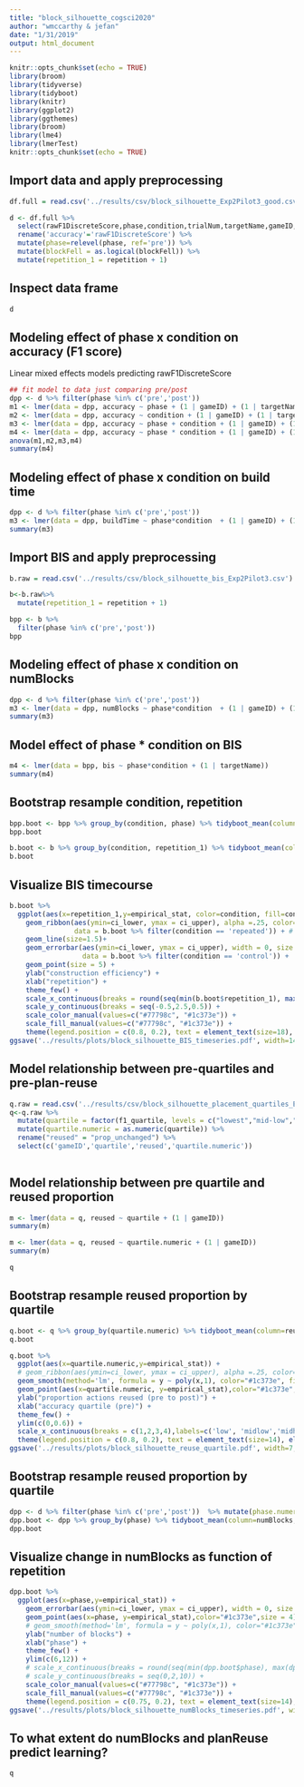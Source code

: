 ```yaml
---
title: "block_silhouette_cogsci2020"
author: "wmccarthy & jefan"
date: "1/31/2019"
output: html_document
---
```


```r
knitr::opts_chunk$set(echo = TRUE)
library(broom)
library(tidyverse)
library(tidyboot)
library(knitr)
library(ggplot2)
library(ggthemes)
library(broom)
library(lme4)
library(lmerTest)
knitr::opts_chunk$set(echo = TRUE)
```

## Import data and apply preprocessing

```r
df.full = read.csv('../results/csv/block_silhouette_Exp2Pilot3_good.csv')

d <- df.full %>% 
  select(rawF1DiscreteScore,phase,condition,trialNum,targetName,gameID,numBlocks,repetition,blockFell,buildTime,buggy) %>% 
  rename('accuracy'='rawF1DiscreteScore') %>%
  mutate(phase=relevel(phase, ref='pre')) %>%
  mutate(blockFell = as.logical(blockFell)) %>%
  mutate(repetition_1 = repetition + 1)

```

## Inspect data frame
```r
d
``` 

## Modeling effect of phase x condition on accuracy (F1 score)

Linear mixed effects models predicting rawF1DiscreteScore
```r
## fit model to data just comparing pre/post
dpp <- d %>% filter(phase %in% c('pre','post')) 
m1 <- lmer(data = dpp, accuracy ~ phase + (1 | gameID) + (1 | targetName))
m2 <- lmer(data = dpp, accuracy ~ condition + (1 | gameID) + (1 | targetName))
m3 <- lmer(data = dpp, accuracy ~ phase + condition + (1 | gameID) + (1 | targetName))
m4 <- lmer(data = dpp, accuracy ~ phase * condition + (1 | gameID) + (1 | targetName))
anova(m1,m2,m3,m4)
summary(m4)
```

## Modeling effect of phase x condition on build time 
```r
dpp <- d %>% filter(phase %in% c('pre','post')) 
m3 <- lmer(data = dpp, buildTime ~ phase*condition  + (1 | gameID) + (1 | targetName))
summary(m3)
```

## Import BIS and apply preprocessing
```r
b.raw = read.csv('../results/csv/block_silhouette_bis_Exp2Pilot3.csv')

b<-b.raw%>%
  mutate(repetition_1 = repetition + 1)

bpp <- b %>%
  filter(phase %in% c('pre','post'))
bpp
```

## Modeling effect of phase x condition on numBlocks
```r
dpp <- d %>% filter(phase %in% c('pre','post')) 
m3 <- lmer(data = dpp, numBlocks ~ phase*condition  + (1 | gameID) + (1 | targetName))
summary(m3)
```

## Model effect of phase * condition on BIS
```r
m4 <- lmer(data = bpp, bis ~ phase*condition + (1 | targetName))
summary(m4)
```

## Bootstrap resample condition, repetition
```r
bpp.boot <- bpp %>% group_by(condition, phase) %>% tidyboot_mean(column=bis, nboot=100)
bpp.boot
```

```r
b.boot <- b %>% group_by(condition, repetition_1) %>% tidyboot_mean(column=bis, nboot=100)
b.boot
```


## Visualize BIS timecourse
```r
b.boot %>%
  ggplot(aes(x=repetition_1,y=empirical_stat, color=condition, fill=condition)) +
    geom_ribbon(aes(ymin=ci_lower, ymax = ci_upper), alpha =.25, color=NA,
                data = b.boot %>% filter(condition == 'repeated')) + # position = dodge,
    geom_line(size=1.5)+ 
    geom_errorbar(aes(ymin=ci_lower, ymax = ci_upper), width = 0, size = 1.5,
                  data = b.boot %>% filter(condition == 'control')) +
    geom_point(size = 5) +
    ylab("construction efficiency") +
    xlab("repetition") +
    theme_few() +
    scale_x_continuous(breaks = round(seq(min(b.boot$repetition_1), max(b.boot$repetition_1), by =1),1)) +
    scale_y_continuous(breaks = seq(-0.5,2.5,0.5)) +
    scale_color_manual(values=c("#77798c", "#1c373e")) +
    scale_fill_manual(values=c("#77798c", "#1c373e")) +
    theme(legend.position = c(0.8, 0.2), text = element_text(size=18), element_line(size=1), element_rect(size=2, color="#00000"))
ggsave('../results/plots/block_silhouette_BIS_timeseries.pdf', width=14, height = 10, units='cm', useDingbats = F)
```

## Model relationship between pre-quartiles and pre-plan-reuse
```r
q.raw = read.csv('../results/csv/block_silhouette_placement_quartiles_Exp2Pilot3.csv')
q<-q.raw %>% 
  mutate(quartile = factor(f1_quartile, levels = c("lowest","mid-low","mid-high","highest"))) %>%
  mutate(quartile.numeric = as.numeric(quartile)) %>%
  rename("reused" = "prop_unchanged") %>%
  select(c('gameID','quartile','reused','quartile.numeric'))
  
```

## Model relationship between pre quartile and reused proportion
```r
m <- lmer(data = q, reused ~ quartile + (1 | gameID))
summary(m)
```

```r
m <- lmer(data = q, reused ~ quartile.numeric + (1 | gameID))
summary(m)
```

```r
q
```

## Bootstrap resample reused proportion by quartile
```r
q.boot <- q %>% group_by(quartile.numeric) %>% tidyboot_mean(column=reused, nboot=100)
q.boot
```

```r
q.boot %>%
  ggplot(aes(x=quartile.numeric,y=empirical_stat)) +
  # geom_ribbon(aes(ymin=ci_lower, ymax = ci_upper), alpha =.25, color="#1c373e", fill="#1c373e") +
  geom_smooth(method='lm', formula = y ~ poly(x,1), color="#1c373e", fill="#b1c4c9") +
  geom_point(aes(x=quartile.numeric, y=empirical_stat),color="#1c373e",size = 4) +
  ylab("proportion actions reused (pre to post)") +
  xlab("accuracy quartile (pre)") +
  theme_few() +
  ylim(c(0,0.6)) +
  scale_x_continuous(breaks = c(1,2,3,4),labels=c('low', 'midlow','midhigh','top')) +
  theme(legend.position = c(0.8, 0.2), text = element_text(size=14), element_line(size=1), element_rect(size=2, color="#00000"))  
ggsave('../results/plots/block_silhouette_reuse_quartile.pdf', width=7, height = 10, units='cm', useDingbats = F)

```

## Bootstrap resample reused proportion by quartile
```r
dpp <- d %>% filter(phase %in% c('pre','post'))  %>% mutate(phase.numeric = as.numeric(phase))
dpp.boot <- dpp %>% group_by(phase) %>% tidyboot_mean(column=numBlocks, nboot=100)
dpp.boot
```


## Visualize change in numBlocks as function of repetition
```r
dpp.boot %>%
  ggplot(aes(x=phase,y=empirical_stat)) +
    geom_errorbar(aes(ymin=ci_lower, ymax = ci_upper), width = 0, size = 1.5,data = dpp.boot) +
    geom_point(aes(x=phase, y=empirical_stat),color="#1c373e",size = 4) +
    # geom_smooth(method='lm', formula = y ~ poly(x,1), color="#1c373e", fill="#b1c4c9") +
    ylab("number of blocks") +
    xlab("phase") +
    theme_few() +
    ylim(c(6,12)) +
    # scale_x_continuous(breaks = round(seq(min(dpp.boot$phase), max(dpp.boot$phase), by =1),1)) +
    # scale_y_continuous(breaks = seq(0,2,10)) +
    scale_color_manual(values=c("#77798c", "#1c373e")) +
    scale_fill_manual(values=c("#77798c", "#1c373e")) +
    theme(legend.position = c(0.75, 0.2), text = element_text(size=14), element_line(size=1), element_rect(size=2, color="#00000"))
ggsave('../results/plots/block_silhouette_numBlocks_timeseries.pdf', width=7, height = 10, units='cm', useDingbats = F)
```

## To what extent do numBlocks and planReuse predict learning?
```r
q
```

